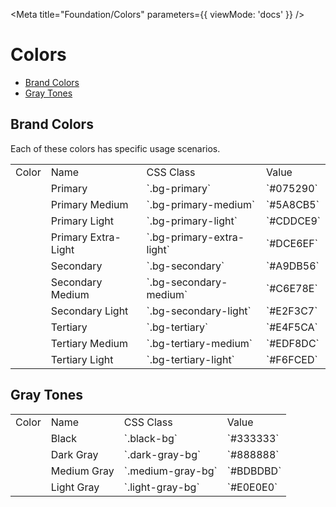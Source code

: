 
<Meta title="Foundation/Colors" parameters={{ viewMode: 'docs' }} />

# Colors

- [Brand Colors](#brand-colors)
- [Gray Tones](#gray-tones)


<span id="brand-colors"></span>

## Brand Colors

Each of these colors has specific usage scenarios.

<table>
    <tr>
        <td>Color</td>
        <td>Name</td>
        <td>CSS Class</td>
        <td>Value</td>
    </tr>
    <tr>
        <td><div class="bg-primary p-4"></div></td>
        <td>Primary</td>
        <td>`.bg-primary`</td>
        <td>`#075290`</td>
    </tr>
    <tr>
        <td><div class="bg-primary-medium p-4"></div></td>
        <td>Primary Medium</td>
        <td>`.bg-primary-medium`</td>
        <td>`#5A8CB5`</td>
    </tr>
    <tr>
        <td><div class="bg-primary-light p-4"></div></td>
        <td>Primary Light</td>
        <td>`.bg-primary-light`</td>
        <td>`#CDDCE9`</td>
    </tr>
    <tr>
        <td><div class="bg-primary-extra-light p-4"></div></td>
        <td>Primary Extra-Light</td>
        <td>`.bg-primary-extra-light`</td>
        <td>`#DCE6EF`</td>
    </tr>
    <tr>
        <td><div class="bg-secondary p-4"></div></td>
        <td>Secondary</td>
        <td>`.bg-secondary`</td>
        <td>`#A9DB56`</td>
    </tr>
    <tr>
        <td><div class="bg-secondary-medium p-4"></div></td>
        <td>Secondary Medium</td>
        <td>`.bg-secondary-medium`</td>
        <td>`#C6E78E`</td>
    </tr>
    <tr>
        <td><div class="bg-secondary-light p-4"></div></td>
        <td>Secondary Light</td>
        <td>`.bg-secondary-light`</td>
        <td>`#E2F3C7`</td>
    </tr>
    <tr>
        <td><div class="bg-tertiary p-4"></div></td>
        <td>Tertiary</td>
        <td>`.bg-tertiary`</td>
        <td>`#E4F5CA`</td>
    </tr>
    <tr>
        <td><div class="bg-tertiary-medium p-4"></div></td>
        <td>Tertiary Medium</td>
        <td>`.bg-tertiary-medium`</td>
        <td>`#EDF8DC`</td>
    </tr>
    <tr>
        <td><div class="bg-tertiary-light p-4"></div></td>
        <td>Tertiary Light</td>
        <td>`.bg-tertiary-light`</td>
        <td>`#F6FCED`</td>
    </tr>
</table>

<span id="gray-tones"></span>

## Gray Tones


<table>
    <tr>
        <td>Color</td>
        <td>Name</td>
        <td>CSS Class</td>
        <td>Value</td>
    </tr>
    <tr>
        <td><div class="black-bg p-4"></div></td>
        <td>Black</td>
        <td>`.black-bg`</td>
        <td>`#333333`</td>
    </tr>
    <tr>
        <td><div class="dark-gray-bg p-4"></div></td>
        <td>Dark Gray</td>
        <td>`.dark-gray-bg`</td>
        <td>`#888888`</td>
    </tr>
    <tr>
        <td><div class="medium-gray-bg p-4"></div></td>
        <td>Medium Gray</td>
        <td>`.medium-gray-bg`</td>
        <td>`#BDBDBD`</td>
    </tr>
    <tr>
        <td><div class="light-gray-bg p-4"></div></td>
        <td>Light Gray</td>
        <td>`.light-gray-bg`</td>
        <td>`#E0E0E0`</td>
    </tr>
</table>